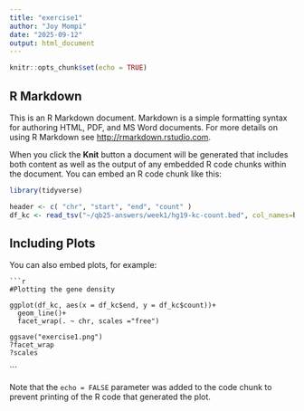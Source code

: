 ```yaml
---
title: "exercise1"
author: "Joy Mompi"
date: "2025-09-12"
output: html_document
---
```


```r
knitr::opts_chunk$set(echo = TRUE)
```

## R Markdown

This is an R Markdown document. Markdown is a simple formatting syntax for authoring HTML, PDF, and MS Word documents. For more details on using R Markdown see <http://rmarkdown.rstudio.com>.

When you click the **Knit** button a document will be generated that includes both content as well as the output of any embedded R code chunks within the document. You can embed an R code chunk like this:

```r
library(tidyverse)

header <- c( "chr", "start", "end", "count" )
df_kc <- read_tsv("~/qb25-answers/week1/hg19-kc-count.bed", col_names=header )

```

## Including Plots

You can also embed plots, for example:

```
```r
#Plotting the gene density 

ggplot(df_kc, aes(x = df_kc$end, y = df_kc$count))+       
  geom_line()+
  facet_wrap(. ~ chr, scales ="free")

ggsave("exercise1.png")
?facet_wrap
?scales
```

```

Note that the `echo = FALSE` parameter was added to the code chunk to prevent printing of the R code that generated the plot.
